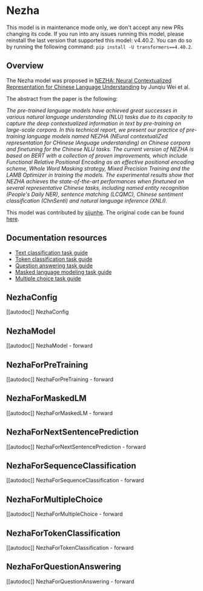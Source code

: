 <!--Copyright 2022 The HuggingFace Team. All rights reserved.

Licensed under the Apache License, Version 2.0 (the "License"); you may not use this file except in compliance with
the License. You may obtain a copy of the License at

http://www.apache.org/licenses/LICENSE-2.0

Unless required by applicable law or agreed to in writing, software distributed under the License is distributed on
an "AS IS" BASIS, WITHOUT WARRANTIES OR CONDITIONS OF ANY KIND, either express or implied. See the License for the
specific language governing permissions and limitations under the License.
-->

# Nezha

<Tip warning={true}>

This model is in maintenance mode only, we don't accept any new PRs changing its code.
If you run into any issues running this model, please reinstall the last version that supported this model: v4.40.2.
You can do so by running the following command: `pip install -U transformers==4.40.2`.

</Tip>

## Overview

The Nezha model was proposed in [NEZHA: Neural Contextualized Representation for Chinese Language Understanding](https://arxiv.org/abs/1909.00204) by Junqiu Wei et al.

The abstract from the paper is the following:

*The pre-trained language models have achieved great successes in various natural language understanding (NLU) tasks
due to its capacity to capture the deep contextualized information in text by pre-training on large-scale corpora.
In this technical report, we present our practice of pre-training language models named NEZHA (NEural contextualiZed
representation for CHinese lAnguage understanding) on Chinese corpora and finetuning for the Chinese NLU tasks.
The current version of NEZHA is based on BERT with a collection of proven improvements, which include Functional
Relative Positional Encoding as an effective positional encoding scheme, Whole Word Masking strategy,
Mixed Precision Training and the LAMB Optimizer in training the models. The experimental results show that NEZHA
achieves the state-of-the-art performances when finetuned on several representative Chinese tasks, including
named entity recognition (People's Daily NER), sentence matching (LCQMC), Chinese sentiment classification (ChnSenti)
and natural language inference (XNLI).*

This model was contributed by [sijunhe](https://huggingface.co/sijunhe). The original code can be found [here](https://github.com/huawei-noah/Pretrained-Language-Model/tree/master/NEZHA-PyTorch).

## Documentation resources

- [Text classification task guide](../tasks/sequence_classification)
- [Token classification task guide](../tasks/token_classification)
- [Question answering task guide](../tasks/question_answering)
- [Masked language modeling task guide](../tasks/masked_language_modeling)
- [Multiple choice task guide](../tasks/multiple_choice)

## NezhaConfig

[[autodoc]] NezhaConfig

## NezhaModel

[[autodoc]] NezhaModel
    - forward

## NezhaForPreTraining

[[autodoc]] NezhaForPreTraining
    - forward

## NezhaForMaskedLM

[[autodoc]] NezhaForMaskedLM
    - forward

## NezhaForNextSentencePrediction

[[autodoc]] NezhaForNextSentencePrediction
    - forward

## NezhaForSequenceClassification

[[autodoc]] NezhaForSequenceClassification
    - forward

## NezhaForMultipleChoice

[[autodoc]] NezhaForMultipleChoice
    - forward

## NezhaForTokenClassification

[[autodoc]] NezhaForTokenClassification
    - forward

## NezhaForQuestionAnswering

[[autodoc]] NezhaForQuestionAnswering
    - forward
